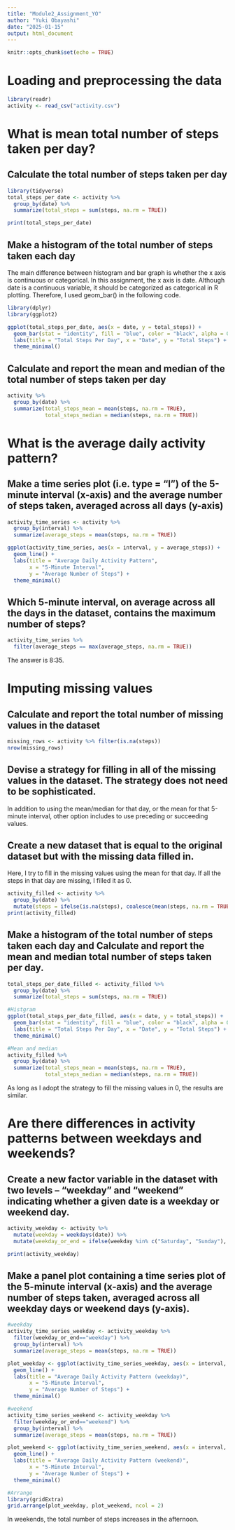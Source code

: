 ---
title: "Module2_Assignment_YO"
author: "Yuki Obayashi"
date: "2025-01-15"
output: html_document
---

```{r setup, include=FALSE}
knitr::opts_chunk$set(echo = TRUE)
```

# Loading and preprocessing the data

```{r, echo = TRUE}
library(readr)
activity <- read_csv("activity.csv")
```

# What is mean total number of steps taken per day?

## Calculate the total number of steps taken per day
```{r, echo = TRUE}
library(tidyverse)
total_steps_per_date <- activity %>% 
  group_by(date) %>% 
  summarize(total_steps = sum(steps, na.rm = TRUE))

print(total_steps_per_date)

```
## Make a histogram of the total number of steps taken each day
The main difference between histogram and bar graph is whether the x axis is continuous or categorical.
In this assignment, the x axis is date. Although date is a continuous variable, it should be categorized as categorical in R plotting. Therefore, I used geom_bar() in the following code.

```{r, echo = TRUE}
library(dplyr)
library(ggplot2)

ggplot(total_steps_per_date, aes(x = date, y = total_steps)) +
  geom_bar(stat = "identity", fill = "blue", color = "black", alpha = 0.7) +
  labs(title = "Total Steps Per Day", x = "Date", y = "Total Steps") +
  theme_minimal()

```

## Calculate and report the mean and median of the total number of steps taken per day

```{r, echo = TRUE}
activity %>% 
  group_by(date) %>% 
  summarize(total_steps_mean = mean(steps, na.rm = TRUE),
            total_steps_median = median(steps, na.rm = TRUE))

```

# What is the average daily activity pattern?

## Make a time series plot (i.e. type = "l") of the 5-minute interval (x-axis) and the average number of steps taken, averaged across all days (y-axis)

```{r}
activity_time_series <- activity %>%
  group_by(interval) %>%
  summarize(average_steps = mean(steps, na.rm = TRUE))

ggplot(activity_time_series, aes(x = interval, y = average_steps)) +
  geom_line() +  
  labs(title = "Average Daily Activity Pattern",
       x = "5-Minute Interval", 
       y = "Average Number of Steps") +
  theme_minimal()

```

## Which 5-minute interval, on average across all the days in the dataset, contains the maximum number of steps?

```{r}
activity_time_series %>%
  filter(average_steps == max(average_steps, na.rm = TRUE))

```
The answer is 8:35.


# Imputing missing values

## Calculate and report the total number of missing values in the dataset

```{r}
missing_rows <- activity %>% filter(is.na(steps))
nrow(missing_rows)
```

## Devise a strategy for filling in all of the missing values in the dataset. The strategy does not need to be sophisticated.
In addition to using the mean/median for that day, or the mean for that 5-minute interval, other option includes to use preceding or succeeding values.

## Create a new dataset that is equal to the original dataset but with the missing data filled in.
Here, I try to fill in the missing values using the mean for that day.
If all the steps in that day are missing, I filled it as 0.

```{r}

activity_filled <- activity %>% 
  group_by(date) %>% 
  mutate(steps = ifelse(is.na(steps), coalesce(mean(steps, na.rm = TRUE), 0), steps))
print(activity_filled)

```

## Make a histogram of the total number of steps taken each day and Calculate and report the mean and median total number of steps taken per day. 

```{r}

total_steps_per_date_filled <- activity_filled %>% 
  group_by(date) %>% 
  summarize(total_steps = sum(steps, na.rm = TRUE))

#Histgram
ggplot(total_steps_per_date_filled, aes(x = date, y = total_steps)) +
  geom_bar(stat = "identity", fill = "blue", color = "black", alpha = 0.7) +
  labs(title = "Total Steps Per Day", x = "Date", y = "Total Steps") +
  theme_minimal()

#Mean and median
activity_filled %>% 
  group_by(date) %>% 
  summarize(total_steps_mean = mean(steps, na.rm = TRUE),
            total_steps_median = median(steps, na.rm = TRUE))


```

As long as I adopt the strategy to fill the missing values in 0, the results are similar.

# Are there differences in activity patterns between weekdays and weekends?

## Create a new factor variable in the dataset with two levels – “weekday” and “weekend” indicating whether a given date is a weekday or weekend day.

```{r}

activity_weekday <- activity %>% 
  mutate(weekday = weekdays(date)) %>% 
  mutate(weekday_or_end = ifelse(weekday %in% c("Saturday", "Sunday"), "weekend", "weekday"))

print(activity_weekday)


```

## Make a panel plot containing a time series plot of the 5-minute interval (x-axis) and the average number of steps taken, averaged across all weekday days or weekend days (y-axis). 

```{r}
#weekday
activity_time_series_weekday <- activity_weekday %>%
  filter(weekday_or_end=="weekday") %>% 
  group_by(interval) %>%
  summarize(average_steps = mean(steps, na.rm = TRUE))

plot_weekday <- ggplot(activity_time_series_weekday, aes(x = interval, y = average_steps)) +
  geom_line() +  
  labs(title = "Average Daily Activity Pattern (weekday)",
       x = "5-Minute Interval", 
       y = "Average Number of Steps") +
  theme_minimal()

#weekend
activity_time_series_weekend <- activity_weekday %>%
  filter(weekday_or_end=="weekend") %>% 
  group_by(interval) %>%
  summarize(average_steps = mean(steps, na.rm = TRUE))

plot_weekend <- ggplot(activity_time_series_weekend, aes(x = interval, y = average_steps)) +
  geom_line() +  
  labs(title = "Average Daily Activity Pattern (weekend)",
       x = "5-Minute Interval", 
       y = "Average Number of Steps") +
  theme_minimal()

#Arrange
library(gridExtra)
grid.arrange(plot_weekday, plot_weekend, ncol = 2)

```

In weekends, the total number of steps increases in the afternoon.
